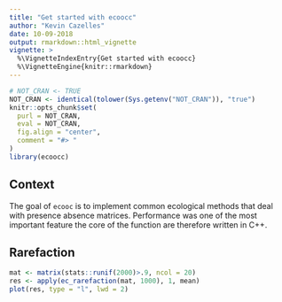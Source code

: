 ```yaml
---
title: "Get started with ecoocc"
author: "Kevin Cazelles"
date: 10-09-2018
output: rmarkdown::html_vignette
vignette: >
  %\VignetteIndexEntry{Get started with ecoocc}
  %\VignetteEngine{knitr::rmarkdown}
---
```



```r
# NOT_CRAN <- TRUE
NOT_CRAN <- identical(tolower(Sys.getenv("NOT_CRAN")), "true")
knitr::opts_chunk$set(
  purl = NOT_CRAN,
  eval = NOT_CRAN,
  fig.align = "center",
  comment = "#> "
)
library(ecoocc)
```

## Context

The goal of `ecooc` is to implement common ecological methods that deal
with presence absence matrices. Performance was one of the most important
feature the core of the function are therefore written in C++.


## Rarefaction


```r
mat <- matrix(stats::runif(2000)>.9, ncol = 20)
res <- apply(ec_rarefaction(mat, 1000), 1, mean)
plot(res, type = "l", lwd = 2)
```
